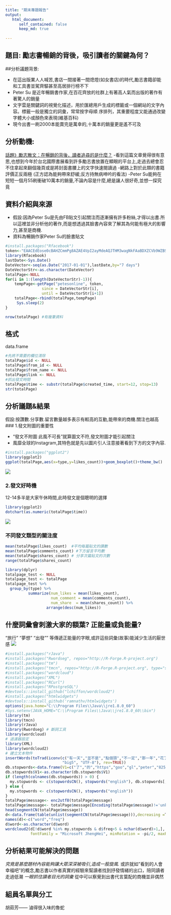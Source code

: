 ```yaml
---
title: "期末專題報告"
output:
   html_document:
      self_contained: false
      keep_md: true
       
---
```


## 題目: 勵志書暢銷的背後，吸引讀者的關鍵為何？

##分析議題背景:

- 在這出版業人人喊苦,書店一間接著一間熄燈(如女書店)的時代,勵志書籍卻能和工具書並駕齊驅甚至高居排行榜不下
- Peter Su 是近年暢銷書作家,在百花齊放的社群上有著高人氣而出版的著作有著驚人的銷量                          
- 文字雲是關鍵詞的視覺化描述，用於匯總用戶生成的標籤或一個網站的文字內容。標籤一般是獨立的詞彙，常常按字母順 序排列，其重要程度又能通過改變字體大小或顏色來表現(維基百科)
- 現今出書一刷2000本能賣完是萬幸的,十萬本的銷量更是遙不可及

## 分析動機:
[話題》勵志散文：在暢銷的背後，讀者追尋的是什麼？](http://www.openbook.org.tw/article/20170225-249) -看到這篇文章覺得很有意思,也想到今年於台北國際書展看到許多勵志書放置在顯眼的平台上,走過去總會忍不住拿起來翻個幾頁或是將封面書腰上的文字快速閱讀過 
-網路上對於此類的書籍評價正反兩極 (正方認為能夠帶來舒緩;反方持無病呻吟的看法) 
-Peter Su能夠在短短一個月55刷衝破10萬本的銷量,不論內容是什麼,總是讓人很好奇,並想一探究竟

## 資料介紹與來源

- 假設:因為Peter Su是先由FB貼文引起關注而逐漸擁有許多粉絲,才得以出書.所以這裡並非分析他的著作,而是想透過其臉書內容來了解其為何能有極大的影響力,甚至是商機.
- 資料為暢銷作家Peter Su的臉書貼文
```r
#install.packages("Rfacebook")  
token<-"EAACEdEose0cBAHZCmmPg8AZAE4VpI2ayMdeAQJTHM3wagNkFAaBDXZCVb9WZBSDAKwBZC3NlDPCiZCJYmYBaDhz9PlaKpqdJU4YEoZCwnJrtBSv8dJy3tiVqsfPM7UBF9Mltmw2s5kharJrtHefE94DJOzNne2QMMHUsx6YjJJf5tRov9lSvWEywmSuRUmj1lsZD" #access token 
library(Rfacebook) 
lastDate<-Sys.Date() 
DateVector<-seq(as.Date("2017-01-01"),lastDate,by="7 days")  
DateVectorStr<-as.character(DateVector)
totalPage<-NULL
for(i in 1:(length(DateVectorStr)-1)){
    tempPage<-getPage("petesonline", token,
                since = DateVectorStr[i],
                until = DateVectorStr[i+1])
    totalPage<-rbind(totalPage,tempPage)
     Sys.sleep(2)
}
```

```r
nrow(totalPage) #有幾筆資料
```

## 格式
data.frame 
```r
#先將不需要的欄位清除
totalPage$id <- NULL
totalPage$from_id <- NULL
totalPage$from_name <- NULL
totalPage$link <- NULL
#抓出發文時間
totalPage$time <- substr(totalPage$created_time, start=12, stop=13) 
str(totalPage)
```

## 分析議題&結果
假設:按讚數.分享數.留言數量越多表示有較高的互動,能帶來的商機.關注也越高
### 1.發文附圖的重要性

- "發文不附圖 此風不可長"就算圖文不符,發文附圖才能引起關注
- 風靡全球的Instagram,其特色就是先以圖片引人注意接著看到下方的文字內容.
```r
#install.packages("ggplot2")
library(ggplot2)
ggplot(totalPage,aes(x=type,y=likes_count))+geom_boxplot()+theme_bw() 
```
![](https://drive.google.com/open?id=0Bwv7NFD7P2fyWXVGaXJDSzJ2bzQ)

### 2.發文好時機
12-14多半是大家午休時間,此時發文是個聰明的選擇
```r
library(ggplot2)
dotchart(as.numeric(totalPage$time))
```
![](https://drive.google.com/open?id=0Bwv7NFD7P2fyZDhMMmJnVVZoUEE)

### 不同發文類型的關注度
```r
mean(totalPage$likes_count)  #平均每篇貼文的讚數
mean(totalPage$comments_count) #下方留言平均數
mean(totalPage$shares_count) # 分享次篇貼文的次數
range(totalPage$shares_count)

library(dplyr)
totalpage_test <- NULL
totalpage_test <- totalPage
totalpage_test %>% 
  group_by(type) %>%   
          summarize(num_likes = mean(likes_count),
                    num_comment = mean(comments_count),
                    num_share  = mean(shares_count)) %>%
                  arrange(desc(num_likes))
```


##  什麼詞彙會刺激大家的額葉? 正能量或負能量?
"旅行" "夢想" "出發"" 等傳遞正能量的字眼,或許這些詞彙(故事)能減少生活的厭世感
![](https://drive.google.com/open?id=0Bwv7NFD7P2fyUzZOSkVCWDJKaEU)
```r
#install.packages("rJava")
#install.packages("Rwordseg", repos="http://R-Forge.R-project.org")
#install.packages("tm")
#install.packages("tmcn", repos="http://R-Forge.R-project.org", type="source")
#install.packages("wordcloud")
#install.packages("XML")
#install.packages("RCurl")
#install.packages("RPostgreSQL")
#devtools::install_github("lchiffon/wordcloud2")
#install.packages("htmlwidgets")
#devtools::install_github('ramnathv/htmlwidgets')
options(java.home="C:\\Program Files\\Java\\jre1.8.0_60")
#Sys.setenv(JAVA_HOME="C:\\Program Files\\Java\\jre1.8.0_60\\bin")
library(tm)
library(tmcn)
library(rJava)
library(Rwordseg) # 斷詞工具
library(wordcloud)
# 過濾器設定
library(XML)
library(wordcloud2)
# 建立文本物件
insertWords(toTrad(iconv(c("有一天","並不是","點個頭","不一定","那一年","花了","不喜歡","一開始"),
                         "big5", "UTF-8"), rev=TRUE))
db.stopwords<-data.frame(V1=c("了","的","https","goo","gl","peter","825","30","要","那就","com","tw","00"))
db.stopwords$V1<-as.character(db.stopwords$V1)
if (length(colnames(db.stopwords)) > 0) {
  my.stopwords <- c(stopwordsCN(), stopwords("english"), db.stopwords[,1])
} else {
  my.stopwords <- c(stopwordsCN(), stopwords("english"))
}
totalPage$message<- enc2utf8(totalPage$message)
totalPage$message<- totalPage$message[Encoding(totalPage$message)!='unknown']
head(segmentCN(totalPage$message))
d<-data.frame(table(unlist(segmentCN(totalPage$message))),decreasing =T)
names(d)<-c("word","freq")
d$word<-as.character(d$word)
wordcloud2(d[!d$word %in% my.stopwords & d$freq>5 & nchar(d$word)>1,], 
           fontFamily = "Microsoft JhengHei", minRotation = -pi/2, maxRotation = -pi/2)
```

## 分析結果可能解決的問題 

*究竟是甚麼題材內容能夠讓大眾深深被吸引,造成一股旋風.
*或許就如"看到的人會幸福吧"的概念,勵志書以作者真實的經驗來幫讀者找到抒發情緒的出口，陪同讀者走過低潮
*一眼抓住讀者目光的詞彙
*從中可以察覺到出書代言葉配的商機並非偶然 

## 組員名單與分工
胡茹芳—— 滷得很入味的魯蛇